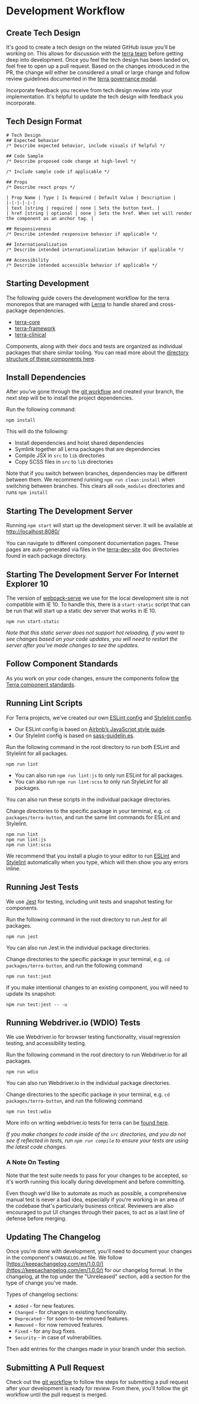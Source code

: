 
# Development Workflow

<div className="tui-illustration-grid">
<div className="tui-illustration-grid-col">

## Create Tech Design
It's good to create a tech design on the related GitHub issue you'll be working on. This allows for discussion with the [terra team](https://github.com/orgs/cerner/teams/terra) before getting deep into development. Once you feel the tech design has been landed on, feel free to open up a pull request. Based on the changes introduced in the PR, the change will either be considered a small or large change and follow review guidelines documented in the [terra governance modal](/about/terra-ui/governance-model).

Incorporate feedback you receive from tech design review into your implementation. It's helpful to update the tech design with feedback you incorporate.

</div>
<div className="tui-illustration-grid-col tui-illustration-grid-col-illustration">
<CodeReviewIcon />
</div>
</div>

## Tech Design Format

```
# Tech Design
## Expected behavior
/* Describe expected behavior, include visuals if helpful */

## Code Sample
/* Describe proposed code change at high-level */

/* Include sample code if applicable */

## Props
/* Describe react props */

| Prop Name | Type | Is Required | Default Value | Description |
|-|-|-|-|-|
| text |string | required | none | Sets the button text. |
| href |string | optional | none | Sets the href. When set will render the component as an anchor tag. |

## Responsiveness
/* Describe intended responsive behavior if applicable */

## Internationalization
/* Describe intended internationalization behavior if applicable */

## Accessibility
/* Describe intended accessible behavior if applicable */
```

## Starting Development
The following guide covers the development workflow for the terra monorepos that are managed with [Lerna](https://lernajs.io/) to handle shared and cross-package dependencies.

* [terra-core](https://github.com/cerner/terra-core)
* [terra-framework](https://github.com/cerner/terra-framework)
* [terra-clinical](https://github.com/cerner/terra-clinical)

Components, along with their docs and tests are organized as individual packages that share similar tooling. You can read more about the [directory structure of these components here](https://github.com/cerner/generator-terra-module#generated-package).

## Install Dependencies

After you’ve gone through the [git workflow](/about/terra-ui/contributing/git-workflow) and created your branch, the next step will be to install the project dependencies.

Run the following command:

`npm install`

This will do the following:
* Install dependencies and hoist shared dependencies
* Symlink together all Lerna packages that are dependencies
* Compile JSX in `src` to `lib` directories
* Copy SCSS files in `src` to `lib` directories

Note that if you switch between branches, dependencies may be different between them. We recommend running `npm run clean:install` when switching between branches. This clears all `node_modules` directories and runs `npm install`

## Starting The Development Server

Running `npm start` will start up the development server. It will be available at [http://localhost:8080/](http://localhost:8080/)

You can navigate to different component documentation pages. These pages are auto-generated via files in the  [terra-dev-site](https://github.com/cerner/terra-dev-site) doc directories found in each package directory.

## Starting The Development Server For Internet Explorer 10

The version of [webpack-serve](https://github.com/webpack-contrib/webpack-serve) we use for the local development site is not compatible with IE 10. To handle this, there is a `start-static` script that can be run that will start up a static dev server that works in IE 10.

`npm run start-static`

_Note that this static server does not support hot reloading, if you want to see changes based on your code updates, you will need to restart the server after you've made changes to see the updates._

## Follow Component Standards
As you work on your code changes, ensure the components follow [the Terra component standards](/about/terra-ui/component-standards).

## Running Lint Scripts
For Terra projects, we’ve created our own [ESLint config](https://github.com/cerner/eslint-config-terra) and [Stylelint config](https://github.com/cerner/stylelint-config-terra).

* Our ESLint config is based on [Airbnb’s JavaScript style guide](https://github.com/airbnb/javascript).
* Our Stylelint config is based on [sass-guidelin.es](https://sass-guidelin.es/).

Run the following command in the root directory to run both ESLint and Stylelint for all packages.

`npm run lint`

* You can also run `npm run lint:js` to only run ESLint for all packages.
* You can also run `npm run lint:scss` to only run StyleLint for all packages.

You can also run these scripts in the individual package directories.

Change directories to the specific package in your terminal, e.g. `cd packages/terra-button`, and run the same lint commands for ESLint and Stylelint.

```
npm run lint
npm run lint:js
npm run lint:scss
```

We recommend that you install a plugin to your editor to run [ESLint](https://eslint.org/docs/user-guide/integrations#editors) and [Stylelint](https://stylelint.io/user-guide/complementary-tools/#editor-plugins) automatically when you type, which will then show you any errors inline.

## Running Jest Tests

We use [Jest](https://jestjs.io/) for testing, including unit tests and snapshot testing for components.

Run the following command in the root directory to run Jest for all packages.

`npm run jest`

You can also run Jest in the individual package directories.

Change directories to the specific package in your terminal, e.g. `cd packages/terra-button`, and run the following command

`npm run test:jest`

If you make intentional changes to an existing component, you will need to update its snapshot:

`npm run test:jest -- -u`

## Running Webdriver.io (WDIO) Tests

We use Webdriver.io for browser testing functionality, visual regression testing, and accessibility testing.

Run the following command in the root directory to run Webdriver.io for all packages.

`npm run wdio`

You can also run Webdriver.io in the individual package directories.

Change directories to the specific package in your terminal, e.g. `cd packages/terra-button`, and run the following command

`npm run test:wdio`

More info on writing webdriver.io tests for terra can be [found here](https://github.com/cerner/terra-toolkit-boneyard/blob/main/docs/Wdio_Utility.md).

_If you make changes to code inside of the `src` directories, and you do not see if reflected in tests, run `npm run compile` to ensure your tests are using the latest code changes._

### A Note On Testing

Note that the test suite needs to pass for your changes to be accepted, so it's worth running this locally during development and before committing.

Even though we'd like to automate as much as possible, a comprehensive manual test is never a bad idea, especially if you're working in an area of the codebase that's particularly business critical. Reviewers are also encouraged to put UI changes through their paces, to act as a last line of defense before merging.

## Updating The Changelog

Once you're done with development, you'll need to document your changes in the component's `CHANGELOG.md` file. We follow [https://keepachangelog.com/en/1.0.0/](https://keepachangelog.com/en/1.0.0/) for our changelog format. In the changelog, at the top under the "Unreleased" section, add a section for the type of change you've made.

Types of changelog sections:
* `Added` - for new features.
* `Changed` - for changes in existing functionality.
* `Deprecated` - for soon-to-be removed features.
* `Removed` - for now removed features.
* `Fixed` - for any bug fixes.
* `Security` - in case of vulnerabilities.

Then add entries for the changes made in your branch under this section.

## Submitting A Pull Request

Check out the [git workflow](/about/terra-ui/contributing/git-workflow) to follow the steps for submitting a pull request after your development is ready for review. From there, you'll follow the git workflow until the pull request is merged.
